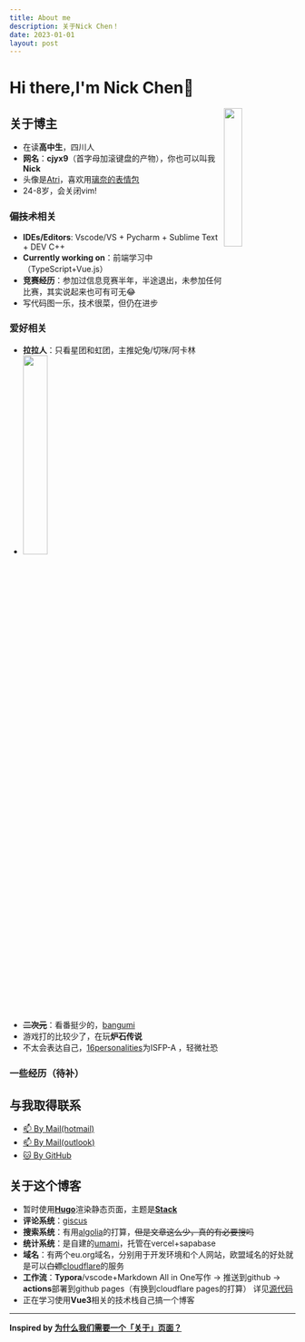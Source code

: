 ```yaml
---
title: About me
description: 关于Nick Chen！
date: 2023-01-01
layout: post
---
```


# Hi there,I'm Nick Chen👋

<img src="https://avatars.githubusercontent.com/u/119087246" style="width:25%;display:block;float:right;"></img>

## 关于博主
- 在读**高中生**，四川人
- **网名**：**cjyx9**（首字母加滚键盘的产物），你也可以叫我**Nick**
- 头像是[Atri](https://zh.moegirl.org.cn/ATRI_-My_Dear_Moments-)，喜欢用[璃奈的表情包](https://t.me/addstickers/RinaTennojii)
- 24-8岁，会关闭vim!
### ~~偏技术~~相关
- **IDEs/Editors**: Vscode/VS + Pycharm + Sublime Text + DEV C++
- **Currently working on**：前端学习中（TypeScript+Vue.js）
- **竞赛经历**：参加过信息竞赛半年，半途退出，未参加任何比赛，其实说起来也可有可无😂
- 写代码图一乐，技术很菜，但仍在进步
### 爱好相关
- **拉拉人**：只看星团和虹团，主推妃兔/切咪/阿卡林
- <img src="https://s2.loli.net/2023/01/07/Sovy7h2AtnPxpV9.png" style="width:30%;"></img>
- **~~二次元~~**：看番挺少的，[bangumi](https://bgm.tv/user/cjyx9)
- 游戏打的比较少了，在玩**炉石传说**
- 不太会表达自己，[16personalities](https://www.16personalities.com/ch)为ISFP-A ，轻微社恐
### 一些经历（待补）

## 与我取得联系
- [📫 By Mail(hotmail)](mailto:cjyx9@hotmail.com)
- [📫 By Mail(outlook)](mailto:cjyx9@outlook.com)
- [🐱 By GitHub](https://github.com/nick-cjyx9)

## 关于这个博客
- 暂时使用[**Hugo**](https://gohugo.io)渲染静态页面，主题是[**Stack**](https://github.com/CaiJimmy/hugo-theme-stack)
- **评论系统**：[giscus](giscus.app)
- **搜索系统**：有用[algolia](https://www.algolia.com/developers/)的打算，~~但是文章这么少，真的有必要搜吗~~
- **统计系统**：是自建的[umami](https://umami.is)，托管在vercel+sapabase
- **域名**：有两个eu.org域名，分别用于开发环境和个人网站，欧盟域名的好处就是可以~~白嫖~~[cloudflare](https://cloudflare.com)的服务
- **工作流**：**Typora**/vscode+Markdown All in One写作 -> 推送到github -> **actions**部署到github pages（有换到cloudflare pages的打算） 详见[源代码](https://github.com/nick-cjyx9/hugo-blog)
- 正在学习使用**Vue3**相关的技术栈自己搞一个博客

-----------------

**Inspired by [为什么我们需要一个「关于」页面？](https://zuofei.net/5058.html)**
